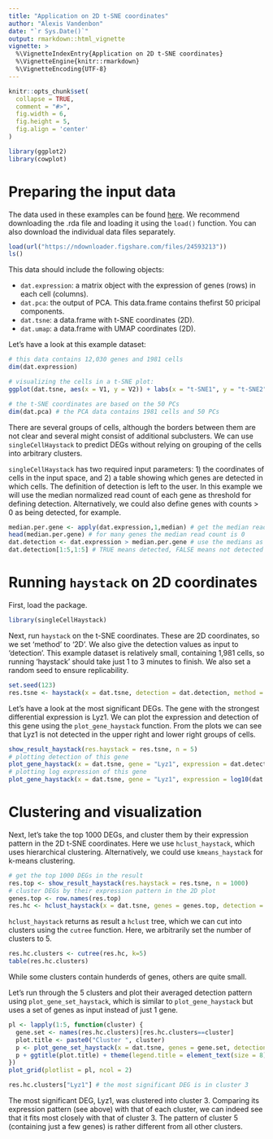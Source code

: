 ---
title: "Application on 2D t-SNE coordinates"
author: "Alexis Vandenbon"
date: "`r Sys.Date()`"
output: rmarkdown::html_vignette
vignette: >
  %\VignetteIndexEntry{Application on 2D t-SNE coordinates}
  %\VignetteEngine{knitr::rmarkdown}
  %\VignetteEncoding{UTF-8}
---

```{r setup, include = FALSE}
knitr::opts_chunk$set(
  collapse = TRUE,
  comment = "#>",
  fig.width = 6,
  fig.height = 5,
  fig.align = 'center'
)

library(ggplot2)
library(cowplot)
```


# Preparing the input data
The data used in these examples can be found [here](https://figshare.com/articles/dataset/Example_dataset_for_singleCellHaystack_GitHub_vignettes/12923489). We recommend downloading the .rda file and loading it using the `load()` function. You can also download the individual data files separately.

```{r example0, message=FALSE, warning=FALSE, paged.print=FALSE}
load(url("https://ndownloader.figshare.com/files/24593213"))
ls()
```

This data should include the following objects:

- `dat.expression`: a matrix object with the expression of genes (rows) in each cell (columns).
- `dat.pca`:        the output of PCA. This data.frame contains thefirst 50 pricipal components.
- `dat.tsne`:       a data.frame with t-SNE coordinates (2D).
- `dat.umap`:       a data.frame with UMAP coordinates (2D).

Let's have a look at this example dataset:

```{r example1}
# this data contains 12,030 genes and 1981 cells
dim(dat.expression)

# visualizing the cells in a t-SNE plot:
ggplot(dat.tsne, aes(x = V1, y = V2)) + labs(x = "t-SNE1", y = "t-SNE2") + geom_point()

# the t-SNE coordinates are based on the 50 PCs
dim(dat.pca) # the PCA data contains 1981 cells and 50 PCs
```

There are several groups of cells, although the borders between them are not clear and several might consist of additional subclusters. We can use `singleCellHaystack` to predict DEGs without relying on grouping of the cells into arbitrary clusters.

`singleCellHaystack` has two required input parameters: 1) the coordinates of cells in the input space, and 2) a table showing which genes are detected in which cells. The definition of detection is left to the user. In this example we will use the median normalized read count of each gene as threshold for defining detection. Alternatively, we could also define genes with counts > 0 as being detected, for example.

```{r example2}
median.per.gene <- apply(dat.expression,1,median) # get the median read count per gene
head(median.per.gene) # for many genes the median read count is 0
dat.detection <- dat.expression > median.per.gene # use the medians as threshold for defining detection
dat.detection[1:5,1:5] # TRUE means detected, FALSE means not detected

```

# Running `haystack` on 2D coordinates

First, load the package.

```{r example3, message=FALSE, warning=FALSE, paged.print=FALSE}
library(singleCellHaystack)
```

Next, run `haystack` on the t-SNE coordinates. These are 2D coordinates, so we set 'method' to '2D'. We also give the detection values as input to 'detection'. This example dataset is relatively small, containing 1,981 cells, so running 'haystack' should take just 1 to 3 minutes to finish. We also set a random seed to ensure replicability.

```{r example4}
set.seed(123)
res.tsne <- haystack(x = dat.tsne, detection = dat.detection, method = "2D")
```

Let's have a look at the most significant DEGs. The gene with the strongest differential expression is Lyz1. We can plot the expression and detection of this gene using the `plot_gene_haystack` function. From the plots we can see that Lyz1 is not detected in the upper right and lower right groups of cells.

```{r example5}
show_result_haystack(res.haystack = res.tsne, n = 5)
# plotting detection of this gene
plot_gene_haystack(x = dat.tsne, gene = "Lyz1", expression = dat.detection)
# plotting log expression of this gene
plot_gene_haystack(x = dat.tsne, gene = "Lyz1", expression = log10(dat.expression)) 
```


# Clustering and visualization

Next, let's take the top 1000 DEGs, and cluster them by their expression pattern in the 2D t-SNE coordinates. Here we use `hclust_haystack`, which uses hierarchical clustering. Alternatively, we could use `kmeans_haystack` for k-means clustering.

```{r example6}
# get the top 1000 DEGs in the result
res.top <- show_result_haystack(res.haystack = res.tsne, n = 1000)
# cluster DEGs by their expression pattern in the 2D plot
genes.top <- row.names(res.top)
res.hc <- hclust_haystack(x = dat.tsne, genes = genes.top, detection = dat.detection)
```

`hclust_haystack` returns as result a `hclust` tree, which we can cut into clusters using the `cutree` function. Here, we arbitrarily set the number of clusters to 5.

```{r example7}
res.hc.clusters <- cutree(res.hc, k=5)
table(res.hc.clusters)
``` 

While some clusters contain hunderds of genes, others are quite small.

Let's run through the 5 clusters and plot their averaged detection pattern using `plot_gene_set_haystack`, which is similar to `plot_gene_haystack` but uses a set of genes as input instead of just 1 gene. 

```{r example8, fig.height = 9, fig.width = 8, fig.align='center'}
pl <- lapply(1:5, function(cluster) {
  gene.set <- names(res.hc.clusters)[res.hc.clusters==cluster]
  plot.title <- paste0("Cluster ", cluster)
  p <- plot_gene_set_haystack(x = dat.tsne, genes = gene.set, detection = dat.detection)
  p + ggtitle(plot.title) + theme(legend.title = element_text(size = 8))
})
plot_grid(plotlist = pl, ncol = 2)
```


```{r example9}
res.hc.clusters["Lyz1"] # the most significant DEG is in cluster 3
```
The most significant DEG, Lyz1, was clustered into cluster 3. Comparing its expression pattern (see above) with that of each cluster, we can indeed see that it fits most closely with that of cluster 3. The pattern of cluster 5 (containing just a few genes) is rather different from all other clusters.
